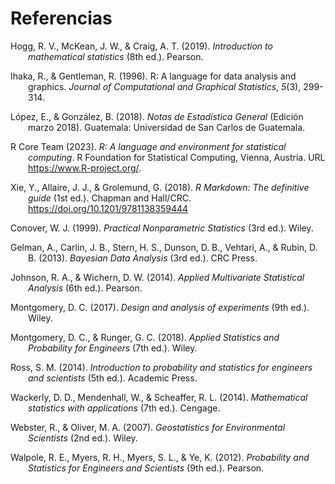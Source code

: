 # Referencias {.unnumbered}

::: referencias
```{=html}
<style>
.referencias {
  margin-left: 0;
  padding-left: 2em;
  text-indent: -2em;
}
</style>
```

Hogg, R. V., McKean, J. W., & Craig, A. T. (2019). *Introduction to mathematical statistics* (8th ed.). Pearson.

Ihaka, R., & Gentleman, R. (1996). R: A language for data analysis and graphics. *Journal of Computational and Graphical Statistics*, *5*(3), 299-314.

López, E., & González, B. (2018). *Notas de Estadística General* (Edición marzo 2018). Guatemala: Universidad de San Carlos de Guatemala.

R Core Team (2023). *R: A language and environment for statistical computing*. R Foundation for Statistical Computing, Vienna, Austria. URL [https://www.R-project.org/](https://www.r-project.org/).

Xie, Y., Allaire, J. J., & Grolemund, G. (2018). *R Markdown: The definitive guide* (1st ed.). Chapman and Hall/CRC. <https://doi.org/10.1201/9781138359444>

Conover, W. J. (1999). *Practical Nonparametric Statistics* (3rd ed.). Wiley.

Gelman, A., Carlin, J. B., Stern, H. S., Dunson, D. B., Vehtari, A., & Rubin, D. B. (2013). *Bayesian Data Analysis* (3rd ed.). CRC Press.

Johnson, R. A., & Wichern, D. W. (2014). *Applied Multivariate Statistical Analysis* (6th ed.). Pearson.

Montgomery, D. C. (2017). *Design and analysis of experiments* (9th ed.). Wiley.

Montgomery, D. C., & Runger, G. C. (2018). *Applied Statistics and Probability for Engineers* (7th ed.). Wiley.

Ross, S. M. (2014). *Introduction to probability and statistics for engineers and scientists* (5th ed.). Academic Press.

Wackerly, D. D., Mendenhall, W., & Scheaffer, R. L. (2014). *Mathematical statistics with applications* (7th ed.). Cengage.

Webster, R., & Oliver, M. A. (2007). *Geostatistics for Environmental Scientists* (2nd ed.). Wiley.

Walpole, R. E., Myers, R. H., Myers, S. L., & Ye, K. (2012). *Probability and Statistics for Engineers and Scientists* (9th ed.). Pearson.
:::
